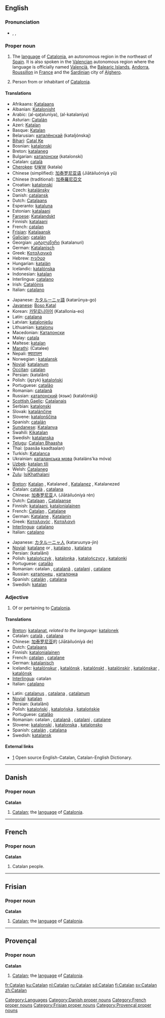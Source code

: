 {{interwiktionary|code=ca}}
{{see|catalan}}
==English==
{{wikipedia}}

===Pronunciation===
*{{enPR|kăt'ə-lăn}}, {{IPA|/ˈkætəlæn/}}, {{SAMPA|/"k{t@l{n/}}

===Proper noun===
{{en-proper noun|Catalans}}

# {{uncountable}} The [[language]] of [[w:Catalonia|Catalonia]], an autonomous region in the northeast of [[Spain]]. It is also spoken in the [[w:Valencia|Valencia]]n autonomous region where the language is officially named [[Valencià]], the [[w:Balearic Islands|Balearic Islands]], [[w:Andorra|Andorra]], [[w:Roussillon|Roussillon]] in [[w:France|France]] and the [[w:Sardinia|Sardinia]]n city of [[w:Alghero|Alghero]].
# {{countable}} Person from or inhabitant of [[w:Catalonia|Catalonia]].

====Translations====
{{trans-top|the language of Catalonia}}
*Afrikaans: [[Katalaans]]
*Albanian: [[Katalonisht]]
*Arabic: {{ARchar|[[القطلونية]]}} (al-qaʈaluníya), {{ARchar|[[الكتلانية]]}} (al-katalaníya) {{f}}
*Asturian: [[Catalán]]
*Azeri: [[Katalan]]
*Basque: [[Katalan]]
*Belarusian: [[каталёнскай]] (kataljónskaj)
*[[Bihari]]: [[Catal Ke]]
*Bosnian: [[katalonski]]
*Breton: [[katalaneg]] {{m}}
*Bulgarian: [[каталонски]] (katalonski)
*Catalan: [[català]] {{m}}
*[[Cherokee]]: [[ᎧᏔᎳ]] (katala)
*Chinese (simplified): [[加泰罗尼亚语]] (Jiātàiluóníyà yǔ)
*Chinese (traditional): [[加泰羅尼亞文]]
*Croatian: [[katalonski]]
*Czech: [[katalánsky]]
*Danish: [[catalansk]]
*Dutch: [[Catalaans]]
*Esperanto: [[kataluna]]
*Estonian: [[katalaani]]
*[[Faroese]]: [[Katalandskt]]
*Finnish: [[katalaani]]
*French: [[#French|catalan]] {{m}}
*[[Frisian]]: [[Katalaansk]]
*[[Galician]]: [[catalán]]
*Georgian: [[კატალანური]] (katalanuri)
*German: [[Katalanisch]] {{n}}
*Greek: [[Καταλανικά]]
*Hebrew: [[קטלונית]]
*Hungarian: [[katalán]]
*Icelandic: [[katalónska]]
*Indonesian: [[katalan]]
*Interlingua: [[catalano]]
*Irish: [[Catalóinis]]
*Italian: [[catalano]]
{{trans-mid}}
*Japanese: [[カタルーニャ語]] (katarūnya-go)
*[[Javanese]]: [[Boso Katal]]
*Korean: [[카탈로니아어]] (Katallonia-eo)
*Latin: [[catalana]]
*Latvian: [[kataloniešu]]
*Lithuanian: [[katalonų]]
*Macedonian: [[Каталонски]]
*Malay: [[catala]]
*Maltese: [[katalan]]
*[[Marathi]]: (Catalee)
*Nepali: [[क्याटालन]]
*Norwegian<!--do not wikify-->: [[katalansk]]
*[[Novial]]: [[katalanum]]
*[[Occitan]]: [[catalan]]
*Persian: {{FAchar|[[کاتالانی]]}} (katalâni)
*Polish: (język) [[kataloński]] {{m}}
*Portuguese: [[catalão]]
*Romanian: [[catalană]]
*Russian: [[каталонский]] (язык) (katalónskij)
*[[Scottish Gaelic]]: [[Catalanais]]
*Serbian: [[katalonski]]
*Slovak: [[katalánčine]]
*Slovene: [[katalonščina]]
*Spanish: [[catalán]]
*[[Sundanese]]: [[Katalanya]]
*Swahili: [[Kikatalan]]
*Swedish: [[katalanska]]
*[[Telugu]]: [[Catalan Bhaasha]]
*Thai: {{THchar|[[ภาษาคาตาลัน]]}} (paasăa kaadtaalan)
*Turkish: [[Katalanca]]
*Ukrainian: [[каталанська мова]] (kataláns’ka móva) {{f}}
*[[Uzbek]]: [[katalan tili]]
*Welsh: [[Catalaneg]]
*[[Zulu]]: [[IsiKhathalani]]
{{trans-bottom}}

{{trans-top|person from Catalonia}}
*[[Breton]]: [[Katalan]] {{m}}, Katalaned {{p}}, [[Katalanez]] {{f}}, Katalanezed {{f}} {{p}}
*Catalan: [[català]] {{m}}, [[catalana]] {{f}}
*Chinese: [[加泰罗尼亚]]人 (Jiātàiluóníyà rén)
*Dutch: [[Catalaan]] {{m}}, [[Catalaanse]] {{f}}
*Finnish: [[katalaani]], [[katalonialainen]]
*French: [[Catalan]] {{m}}, [[Catalane]] {{f}}
*German: [[Katalane]] {{m}}, [[Katalanin]] {{f}}
*Greek: [[Καταλανός]] {{m}}, [[Καταλανή]] {{f}}
*[[Interlingua]]: [[catalano]]
*Italian: [[catalano]]
{{trans-mid}}
*Japanese: [[カタルーニャ人]] (kataruunya-jin)
*[[Novial]]: [[katalane]] {{m}} or {{f}}, [[katalano]] {{m}}, [[katalana]] {{f}}
*Persian: {{FAchar|[[کاتالانی]]}} (katalâni)
*Polish: [[katalończyk]] {{m}}, [[katalonka]] {{f}}, [[katalończycy]] {{m}} {{p}}, [[katalonki]] {{f}} {{p}}
*Portuguese: [[catalão]] {{m}}
*Romanian: catalan {{m}}, [[catalană]] {{f}}, [[catalani]] {{m}} {{p}}, [[catalane]] {{f}} {{p}}
*Russian: [[каталонец]] {{m}}, [[каталонка]] {{f}}
*Spanish: [[catalán]] {{m}}, [[catalana]] {{f}}
*Swedish: [[katalan]] {{c}}
{{trans-bottom}}

===Adjective===
{{en-adj|-}}

# Of or pertaining to [[Catalonia]].

====Translations====
{{trans-top|of or pertaining to Catalonia}}
*[[Breton]]: [[katalanat]], ''related to the language:'' [[katalonek]]
*Catalan: [[català]] {{m}}, [[catalana]] {{f}}
*Chinese: [[加泰罗尼亚]]的 (Jiātàiluóníyà de)
*Dutch: [[Catalaans]]
*Finnish: [[katalonialainen]]
*French: [[catalan]] {{m}}, [[catalane]] {{f}}
*German: [[katalanisch]]
*Icelandic: [[katalónskur]] {{m}}, [[katalónsk]] {{f}}, [[katalónskt]] {{n}}, [[katalónskir]] {{m}} {{p}}, [[katalónskar]] {{f}} {{p}}, [[katalónsk]] {{n}} {{p}}
*[[Interlingua]]: catalan
*Italian: [[catalano]]
{{trans-mid}}
*Latin: [[catalanus]] {{m}}, [[catalana]] {{f}}, [[catalanum]] {{n}}
*[[Novial]]: [[katalan]]
*Persian: {{FAchar|[[کاتالانی]]}} (katalâni)
*Polish: [[kataloński]] {{m}}, [[katalońska]] {{f}}, [[katalońskie]] {{n}}
*Portuguese: [[catalão]]
*Romanian: catalan {{m}}, [[catalană]] {{f}}, [[catalani]] {{m}} {{p}}, [[catalane]] {{f}} {{p}}
*Slovene: [[katalonski]] {{m}}, [[katalonska]] {{f}}, [[katalonsko]] {{n}}
*Spanish: [[catalán]] {{m}}, [[catalana]] {{f}}
*Swedish: [[katalansk]]
{{trans-bottom}}

====External links====
*[http://www.catalandictionary.org/eng] Open source English-Catalan, Catalan-English Dictionary.
{{ethnologue|code=cat}}

[[Category:Languages]]

----

==Danish==

===Proper noun===
'''Catalan'''

# [[#English|Catalan]]; the [[language]] of [[w:Catalonia|Catalonia]].

[[Category:Danish proper nouns]]

----

==French==

===Proper noun===
'''Catalan'''

# Catalan people.

[[Category:French proper nouns]]

----

==Frisian==

===Proper noun===
'''Catalan'''

# [[#English|Catalan]]; the [[language]] of [[w:Catalonia|Catalonia]].

[[Category:Frisian proper nouns]]

----

==Provençal==

===Proper noun===
'''Catalan'''

# [[#English|Catalan]]; the [[language]] of [[w:Catalonia|Catalonia]].

[[Category:Provençal proper nouns]]

[[fr:Catalan]]
[[ku:Catalan]]
[[nl:Catalan]]
[[ru:Catalan]]
[[sd:Catalan]]
[[fi:Catalan]]
[[sv:Catalan]]
[[zh:Catalan]]